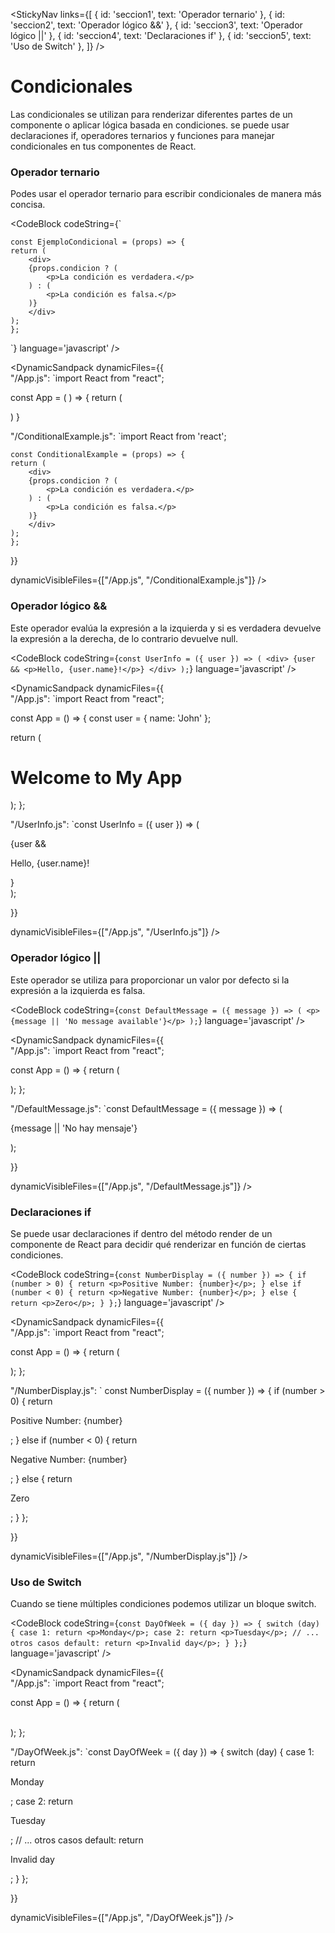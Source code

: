 
<StickyNav
  links={[
    { id: 'seccion1', text: 'Operador ternario' },
    { id: 'seccion2', text: 'Operador lógico &&' },
    { id: 'seccion3', text: 'Operador lógico ||' },
    { id: 'seccion4', text: 'Declaraciones if' },
    { id: 'seccion5', text: 'Uso de Switch' },
  ]}
/>

# Condicionales

 Las condicionales se utilizan para renderizar diferentes partes de un componente o aplicar lógica basada en condiciones. 
 se puede usar declaraciones if, operadores ternarios y funciones para manejar condicionales en tus componentes de React.

<a id="seccion1"></a>
### Operador ternario

Podes usar el operador ternario para escribir condicionales de manera más concisa.

<CodeBlock
  codeString={`

    const EjemploCondicional = (props) => {
    return (
        <div>
        {props.condicion ? (
            <p>La condición es verdadera.</p>
        ) : (
            <p>La condición es falsa.</p>
        )}
        </div>
    );
    };

  `} 
  language='javascript'
/>

<DynamicSandpack
dynamicFiles={{    
"/App.js": 
`import React from "react";

const App = ( ) => {
  return (
    <div>
      <ConditionalExample />
    </div>
  )
}


"/ConditionalExample.js":
`import React from 'react';

    const ConditionalExample = (props) => {
    return (
        <div>
        {props.condicion ? (
            <p>La condición es verdadera.</p>
        ) : (
            <p>La condición es falsa.</p>
        )}
        </div>
    );
    };

  }}
  
  dynamicVisibleFiles={["/App.js", "/ConditionalExample.js"]}
/>

<a id="seccion2"></a>
### Operador lógico &&

Este operador evalúa la expresión a la izquierda y si es verdadera devuelve la expresión a la derecha, de lo contrario devuelve null.

<CodeBlock
  codeString={`
  const UserInfo = ({ user }) => (
    <div>
      {user && <p>Hello, {user.name}!</p>}
    </div>
  );
  `} 
  language='javascript'
/>

<DynamicSandpack
dynamicFiles={{    
"/App.js": 
`import React from "react";

const App = () => {
  const user = { name: 'John' };

  return (
    <div>
      <h1>Welcome to My App</h1>
      <UserInfo user={user} />
    </div>
  );
};


"/UserInfo.js":
`const UserInfo = ({ user }) => (
    <div>
      {user && <p>Hello, {user.name}!</p>}
    </div>
  );

  }}
  
  dynamicVisibleFiles={["/App.js", "/UserInfo.js"]}
/>

<a id="seccion3"></a>
### Operador lógico ||

Este operador se utiliza para proporcionar un valor por defecto si la expresión a la izquierda es falsa.

<CodeBlock
  codeString={`
  const DefaultMessage = ({ message }) => (
    <p>{message || 'No message available'}</p>
  );
  `} 
  language='javascript'
/>

<DynamicSandpack
dynamicFiles={{    
"/App.js": 
`import React from "react";

const App = () => {
  return (
    <div>
      <DefaultMessage message="Este es un mensaje desde App" />
      <DefaultMessage message="" />
    </div>
  );
};


"/DefaultMessage.js":
`const DefaultMessage = ({ message }) => (
    <p>{message || 'No hay mensaje'}</p>
  );

  }}
  
  dynamicVisibleFiles={["/App.js", "/DefaultMessage.js"]}
/>

<a id="seccion4"></a>
### Declaraciones if

 Se puede usar declaraciones if dentro del método render de un componente de React para decidir qué renderizar en función de ciertas condiciones.

 <CodeBlock
  codeString={`
  const NumberDisplay = ({ number }) => {
    if (number > 0) {
      return <p>Positive Number: {number}</p>;
    } else if (number < 0) {
      return <p>Negative Number: {number}</p>;
    } else {
      return <p>Zero</p>;
    }
  };
  `} 
  language='javascript'
/>

<DynamicSandpack
dynamicFiles={{    
"/App.js": 
`import React from "react";

const App = () => {
  return (
    <div>
      <NumberDisplay  />
      <NumberDisplay  number={1} />
      <NumberDisplay  number={-1} />
    </div>
  );
};


"/NumberDisplay.js":
` const NumberDisplay = ({ number }) => {
    if (number > 0) {
      return <p>Positive Number: {number}</p>;
    } else if (number < 0) {
      return <p>Negative Number: {number}</p>;
    } else {
      return <p>Zero</p>;
    }
  };
  
  }}
  
  dynamicVisibleFiles={["/App.js", "/NumberDisplay.js"]}
/>

<a id="seccion5"></a>
### Uso de Switch

Cuando se tiene múltiples condiciones podemos utilizar un bloque switch.

<CodeBlock
  codeString={`
  const DayOfWeek = ({ day }) => {
    switch (day) {
      case 1:
        return <p>Monday</p>;
      case 2:
        return <p>Tuesday</p>;
      // ... otros casos
      default:
        return <p>Invalid day</p>;
    }
  };
  `} 
  language='javascript'
/>

<DynamicSandpack
dynamicFiles={{    
"/App.js": 
`import React from "react";

const App = () => {
  return (
    <div>
      <DayOfWeek  />
      <DayOfWeek  day={1}/>
      <DayOfWeek  day={2}/>      
    </div>
  );
};


"/DayOfWeek.js":
`const DayOfWeek = ({ day }) => {
    switch (day) {
      case 1:
        return <p>Monday</p>;
      case 2:
        return <p>Tuesday</p>;
      // ... otros casos
      default:
        return <p>Invalid day</p>;
    }
  };
  
  }}
  
  dynamicVisibleFiles={["/App.js", "/DayOfWeek.js"]}
/>
